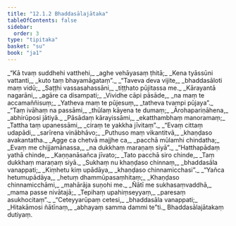 ```yaml
---
title: "12.1.2 Bhaddasālajātaka"
tableOfContents: false
sidebar:
  order: 3
type: "tipitaka"
basket: "su"
book: "ja1"
---
```



<DynamicBreadcrumb />

<Division number="13" book="ja1">

<Paragraph number="2252" type="verses" book="ja1">
_“Kā tvaṃ suddhehi vatthehi,_  
_aghe vehāyasaṃ ṭhitā;_  
_Kena tyāssūni vattanti,_  
_kuto taṃ bhayamāgataṃ”._  

</Paragraph>

</Division>
<Division number="14" book="ja1">

<Paragraph number="2253" type="verses" book="ja1">
_“Taveva deva vijite,_  
_bhaddasāloti maṃ vidū;_  
_Saṭṭhi vassasahassāni,_  
_tiṭṭhato pūjitassa me._  

</Paragraph>

</Division>
<Division number="15" book="ja1">

<Paragraph number="2254" type="verses" book="ja1">
_Kārayantā nagarāni,_  
_agāre ca disampati;_  
_Vividhe cāpi pāsāde,_  
_na maṃ te accamaññisuṃ;_  
_Yatheva maṃ te pūjesuṃ,_  
_tatheva tvampi pūjaya”._  

</Paragraph>

</Division>
<Division number="16" book="ja1">

<Paragraph number="2255" type="verses" book="ja1">
_“Taṃ ivāhaṃ na passāmi,_  
_thūlaṃ kāyena te dumaṃ;_  
_Ārohapariṇāhena,_  
_abhirūposi jātiyā._  

</Paragraph>

</Division>
<Division number="17" book="ja1">

<Paragraph number="2256" type="verses" book="ja1">
_Pāsādaṃ kārayissāmi,_  
_ekatthambhaṃ manoramaṃ;_  
_Tattha taṃ upanessāmi,_  
_ciraṃ te yakkha jīvitaṃ”._  

</Paragraph>

</Division>
<Division number="18" book="ja1">

<Paragraph number="2257" type="verses" book="ja1">
_“Evaṃ cittaṃ udapādi,_  
_sarīrena vinābhāvo;_  
_Puthuso maṃ vikantitvā,_  
_khaṇḍaso avakantatha._  

</Paragraph>

</Division>
<Division number="19" book="ja1">

<Paragraph number="2258" type="verses" book="ja1">
_Agge ca chetvā majjhe ca,_  
_pacchā mūlamhi chindatha;_  
_Evaṃ me chijjamānassa,_  
_na dukkhaṃ maraṇaṃ siyā”._  

</Paragraph>

</Division>
<Division number="20" book="ja1">

<Paragraph number="2259" type="verses" book="ja1">
_“Hatthapādaṃ yathā chinde,_  
_Kaṇṇanāsañca jīvato;_  
_Tato pacchā siro chinde,_  
_Taṃ dukkhaṃ maraṇaṃ siyā._  

</Paragraph>

</Division>
<Division number="21" book="ja1">

<Paragraph number="2260" type="verses" book="ja1">
_Sukhaṃ nu khaṇḍaso chinnaṃ,_  
_bhaddasāla vanappati;_  
_Kiṃhetu kiṃ upādāya,_  
_khaṇḍaso chinnamicchasi”._  

</Paragraph>

</Division>
<Division number="22" book="ja1">

<Paragraph number="2261" type="verses" book="ja1">
_“Yañca hetumupādāya,_  
_hetuṃ dhammūpasaṃhitaṃ;_  
_Khaṇḍaso chinnamicchāmi,_  
_mahārāja suṇohi me._  

</Paragraph>

</Division>
<Division number="23" book="ja1">

<Paragraph number="2262" type="verses" book="ja1">
_Ñātī me sukhasaṃvaddhā,_  
_mama passe nivātajā;_  
_Tepihaṃ upahiṃseyyaṃ,_  
_paresaṃ asukhocitaṃ”._  

</Paragraph>

</Division>
<Division number="24" book="ja1">

<Paragraph number="2263" type="verses" book="ja1">
_“Ceteyyarūpaṃ cetesi,_  
_bhaddasāla vanappati;_  
_Hitakāmosi ñātīnaṃ,_  
_abhayaṃ samma dammi te”ti._  


</Paragraph>
</Division>

<Paragraph number="2264" type="center" book="ja1">
Bhaddasālajātakaṃ dutiyaṃ.
</Paragraph>